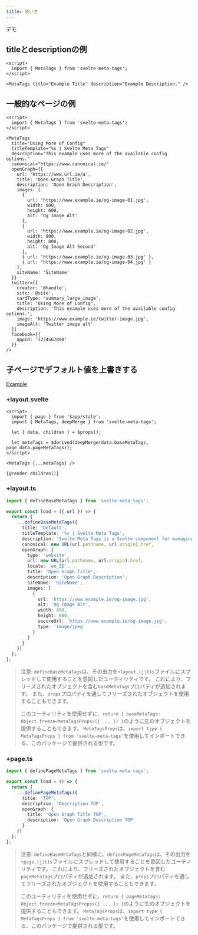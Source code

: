 ```yaml
---
title: 使い方
---
```



<LinkButton href="https://svelte.dev/repl/ffd783c9b8e54d97b6b7cac6eadace42" icon="external" iconPlacement="start">
  デモ
</LinkButton>

## titleとdescriptionの例

```svelte
<script>
  import { MetaTags } from 'svelte-meta-tags';
</script>

<MetaTags title="Example Title" description="Example Description." />
```

## 一般的なページの例

```svelte
<script>
  import { MetaTags } from 'svelte-meta-tags';
</script>

<MetaTags
  title="Using More of Config"
  titleTemplate="%s | Svelte Meta Tags"
  description="This example uses more of the available config options."
  canonical="https://www.canonical.ie/"
  openGraph={{
    url: 'https://www.url.ie/a',
    title: 'Open Graph Title',
    description: 'Open Graph Description',
    images: [
      {
        url: 'https://www.example.ie/og-image-01.jpg',
        width: 800,
        height: 600,
        alt: 'Og Image Alt'
      },
      {
        url: 'https://www.example.ie/og-image-02.jpg',
        width: 900,
        height: 800,
        alt: 'Og Image Alt Second'
      },
      { url: 'https://www.example.ie/og-image-03.jpg' },
      { url: 'https://www.example.ie/og-image-04.jpg' }
    ],
    siteName: 'SiteName'
  }}
  twitter={{
    creator: '@handle',
    site: '@site',
    cardType: 'summary_large_image',
    title: 'Using More of Config',
    description: 'This example uses more of the available config options.',
    image: 'https://www.example.ie/twitter-image.jpg',
    imageAlt: 'Twitter image alt'
  }}
  facebook={{
    appId: '1234567890'
  }}
/>
```

## 子ページでデフォルト値を上書きする

[Example](https://github.com/oekazuma/svelte-meta-tags/tree/main/example)

### +layout.svelte

```svelte
<script>
  import { page } from '$app/state';
  import { MetaTags, deepMerge } from 'svelte-meta-tags';

  let { data, children } = $props();

  let metaTags = $derived(deepMerge(data.baseMetaTags, page.data.pageMetaTags));
</script>

<MetaTags {...metaTags} />

{@render children()}
```

### +layout.ts

```ts
import { defineBaseMetaTags } from 'svelte-meta-tags';

export const load = ({ url }) => {
  return {
    ...defineBaseMetaTags({
      title: 'Default',
      titleTemplate: '%s | Svelte Meta Tags',
      description: 'Svelte Meta Tags is a Svelte component for managing meta tags and SEO in your Svelte applications.',
      canonical: new URL(url.pathname, url.origin).href,
      openGraph: {
        type: 'website',
        url: new URL(url.pathname, url.origin).href,
        locale: 'en_IE',
        title: 'Open Graph Title',
        description: 'Open Graph Description',
        siteName: 'SiteName',
        images: [
          {
            url: 'https://www.example.ie/og-image.jpg',
            alt: 'Og Image Alt',
            width: 800,
            height: 600,
            secureUrl: 'https://www.example.ie/og-image.jpg',
            type: 'image/jpeg'
          }
        ]
      }
    })
  };
};
```

> 注意: `defineBaseMetaTags`は、その出力を`+layout.(j|t)s`ファイルにスプレッドして使用することを意図したユーティリティです。
> これにより、フリーズされたオブジェクトを含む`baseMetaTags`プロパティが追加されます。
> また、`props`プロパティを通してフリーズされたオブジェクトを使用することもできます。
>
> このユーティリティを使用せずに、`return { baseMetaTags: Object.freeze<MetaTagsProps>({ ... }) }`のように生のオブジェクトを提供することもできます。
> `MetaTagsProps`は、`import type { MetaTagsProps } from 'svelte-meta-tags'`を使用してインポートできる、このパッケージで提供される型です。

### +page.ts

```ts
import { definePageMetaTags } from 'svelte-meta-tags';

export const load = () => {
  return {
    ...definePageMetaTags({
      title: 'TOP',
      description: 'Description TOP',
      openGraph: {
        title: 'Open Graph Title TOP',
        description: 'Open Graph Description TOP'
      }
    })
  };
};
```

> 注意: `defineBaseMetaTags`と同様に、`definePageMetaTags`は、その出力を`+page.(j|t)s`ファイルにスプレッドして使用することを意図したユーティリティです。
> これにより、フリーズされたオブジェクトを含む`pageMetaTags`プロパティが追加されます。
> また、`props`プロパティを通してフリーズされたオブジェクトを使用することもできます。
>
> このユーティリティを使用せずに、`return { pageMetaTags: Object.freeze<MetaTagsProps>({ ... }) }`のように生のオブジェクトを提供することもできます。
> `MetaTagsProps`は、`import type { MetaTagsProps } from 'svelte-meta-tags'`を使用してインポートできる、このパッケージで提供される型です。

